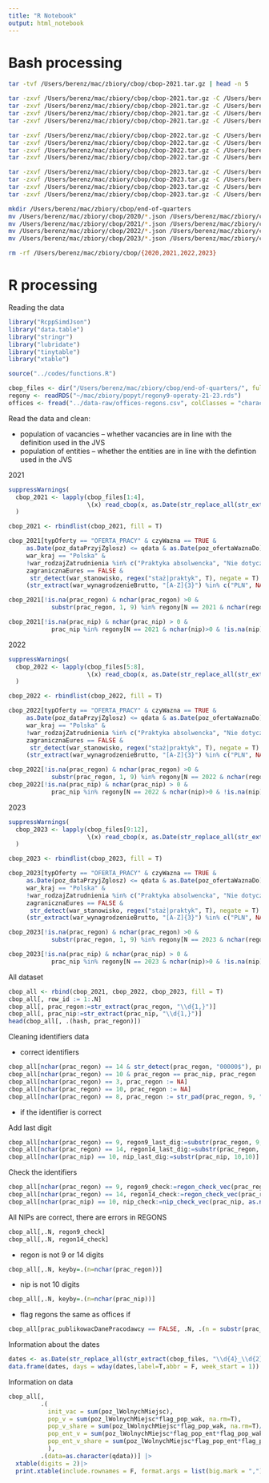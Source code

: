 ```yaml
---
title: "R Notebook"
output: html_notebook
---
```


# Bash processing

```bash
tar -tvf /Users/berenz/mac/zbiory/cbop/cbop-2021.tar.gz | head -n 5
```

```bash
tar -zxvf /Users/berenz/mac/zbiory/cbop/cbop-2021.tar.gz -C /Users/berenz/mac/zbiory/cbop/ ./2021/2021_03_31_full.json
tar -zxvf /Users/berenz/mac/zbiory/cbop/cbop-2021.tar.gz -C /Users/berenz/mac/zbiory/cbop/ ./2021/2021_06_30_full.json
tar -zxvf /Users/berenz/mac/zbiory/cbop/cbop-2021.tar.gz -C /Users/berenz/mac/zbiory/cbop/ ./2021/2021_09_30_full.json
tar -zxvf /Users/berenz/mac/zbiory/cbop/cbop-2021.tar.gz -C /Users/berenz/mac/zbiory/cbop/ ./2021/2021_12_31_full.json

tar -zxvf /Users/berenz/mac/zbiory/cbop/cbop-2022.tar.gz -C /Users/berenz/mac/zbiory/cbop/ ./2022/2022_03_31_full.json
tar -zxvf /Users/berenz/mac/zbiory/cbop/cbop-2022.tar.gz -C /Users/berenz/mac/zbiory/cbop/ ./2022/2022_06_30_full.json
tar -zxvf /Users/berenz/mac/zbiory/cbop/cbop-2022.tar.gz -C /Users/berenz/mac/zbiory/cbop/ ./2022/2022_09_30_full.json
tar -zxvf /Users/berenz/mac/zbiory/cbop/cbop-2022.tar.gz -C /Users/berenz/mac/zbiory/cbop/ ./2022/2022_12_31_full.json

tar -zxvf /Users/berenz/mac/zbiory/cbop/cbop-2023.tar.gz -C /Users/berenz/mac/zbiory/cbop/ ./2023/2023_03_31_full.json
tar -zxvf /Users/berenz/mac/zbiory/cbop/cbop-2023.tar.gz -C /Users/berenz/mac/zbiory/cbop/ ./2023/2023_06_30_full.json
tar -zxvf /Users/berenz/mac/zbiory/cbop/cbop-2023.tar.gz -C /Users/berenz/mac/zbiory/cbop/ ./2023/2023_09_30_full.json
tar -zxvf /Users/berenz/mac/zbiory/cbop/cbop-2023.tar.gz -C /Users/berenz/mac/zbiory/cbop/ ./2023/2023_12_31_full.json
```

```bash
mkdir /Users/berenz/mac/zbiory/cbop/end-of-quarters
mv /Users/berenz/mac/zbiory/cbop/2020/*.json /Users/berenz/mac/zbiory/cbop/end-of-quarters/
mv /Users/berenz/mac/zbiory/cbop/2021/*.json /Users/berenz/mac/zbiory/cbop/end-of-quarters/
mv /Users/berenz/mac/zbiory/cbop/2022/*.json /Users/berenz/mac/zbiory/cbop/end-of-quarters/
mv /Users/berenz/mac/zbiory/cbop/2023/*.json /Users/berenz/mac/zbiory/cbop/end-of-quarters/
```

```bash
rm -rf /Users/berenz/mac/zbiory/cbop/{2020,2021,2022,2023}
```

# R processing

Reading the data

```r
library("RcppSimdJson")
library("data.table")
library("stringr")
library("lubridate")
library("tinytable")
library("xtable")
```

```r
source("../codes/functions.R")
```

```r
cbop_files <- dir("/Users/berenz/mac/zbiory/cbop/end-of-quarters/", full.names = T)
regony <- readRDS("~/mac/zbiory/popyt/regony9-operaty-21-23.rds")
offices <- fread("../data-raw/offices-regons.csv", colClasses = "character")
```

Read the data and clean:

- population of vacancies -- whether vacancies are in line with the definition used in the JVS
- population of entities -- whether the entities are in line with the defintion used in the JVS

2021

```r
suppressWarnings(
  cbop_2021 <- lapply(cbop_files[1:4], 
                      \(x) read_cbop(x, as.Date(str_replace_all(str_extract(x,"\\d{4}_\\d{2}_\\d{2}"), "_", "-"))))
  )

cbop_2021 <- rbindlist(cbop_2021, fill = T)

cbop_2021[typOferty == "OFERTA_PRACY" & czyWazna == TRUE & 
     as.Date(poz_dataPrzyjZglosz) <= qdata & as.Date(poz_ofertaWaznaDo) >= qdata & 
     war_kraj == "Polska" &
     !war_rodzajZatrudnienia %in% c("Praktyka absolwencka", "Nie dotyczy", "Umowa zlecenie / Umowa o świadczenie usług", "Umowa o dzieło") & 
     zagranicznaEures == FALSE & 
      str_detect(war_stanowisko, regex("staż|praktyk", T), negate = T) & 
     (str_extract(war_wynagrodzenieBrutto, "[A-Z]{3}") %in% c("PLN", NA)), flag_pop_wak := TRUE]

cbop_2021[!is.na(prac_regon) & nchar(prac_regon) >0 & 
            substr(prac_regon, 1, 9) %in% regony[N == 2021 & nchar(regon9)>0 & !is.na(regon9)]$regon9, flag_pop_ent := TRUE]

cbop_2021[!is.na(prac_nip) & nchar(prac_nip) > 0 & 
            prac_nip %in% regony[N == 2021 & nchar(nip)>0 & !is.na(nip)]$nip, flag_pop_ent := TRUE]
```

2022

```r
suppressWarnings(
  cbop_2022 <- lapply(cbop_files[5:8], 
                      \(x) read_cbop(x, as.Date(str_replace_all(str_extract(x,"\\d{4}_\\d{2}_\\d{2}"), "_", "-"))))
  )

cbop_2022 <- rbindlist(cbop_2022, fill = T)

cbop_2022[typOferty == "OFERTA_PRACY" & czyWazna == TRUE & 
     as.Date(poz_dataPrzyjZglosz) <= qdata & as.Date(poz_ofertaWaznaDo) >= qdata & 
     war_kraj == "Polska" &
     !war_rodzajZatrudnienia %in% c("Praktyka absolwencka", "Nie dotyczy", "Umowa zlecenie / Umowa o świadczenie usług", "Umowa o dzieło") & 
     zagranicznaEures == FALSE & 
      str_detect(war_stanowisko, regex("staż|praktyk", T), negate = T) & 
     (str_extract(war_wynagrodzenieBrutto, "[A-Z]{3}") %in% c("PLN", NA)), flag_pop_wak := TRUE]

cbop_2022[!is.na(prac_regon) & nchar(prac_regon) >0 & 
            substr(prac_regon, 1, 9) %in% regony[N == 2022 & nchar(regon9)>0 & !is.na(regon9)]$regon9, flag_pop_ent := TRUE]
cbop_2022[!is.na(prac_nip) & nchar(prac_nip) > 0 & 
            prac_nip %in% regony[N == 2022 & nchar(nip)>0 & !is.na(nip)]$nip, flag_pop_ent := TRUE]
```

2023

```r
suppressWarnings(
  cbop_2023 <- lapply(cbop_files[9:12], 
                      \(x) read_cbop(x, as.Date(str_replace_all(str_extract(x,"\\d{4}_\\d{2}_\\d{2}"), "_", "-"))))
  )

cbop_2023 <- rbindlist(cbop_2023, fill = T)

cbop_2023[typOferty == "OFERTA_PRACY" & czyWazna == TRUE & 
     as.Date(poz_dataPrzyjZglosz) <= qdata & as.Date(poz_ofertaWaznaDo) >= qdata & 
     war_kraj == "Polska" &
     !war_rodzajZatrudnienia %in% c("Praktyka absolwencka", "Nie dotyczy", "Umowa zlecenie / Umowa o świadczenie usług", "Umowa o dzieło") & 
     zagranicznaEures == FALSE & 
      str_detect(war_stanowisko, regex("staż|praktyk", T), negate = T) & 
     (str_extract(war_wynagrodzenieBrutto, "[A-Z]{3}") %in% c("PLN", NA)), flag_pop_wak := TRUE]

cbop_2023[!is.na(prac_regon) & nchar(prac_regon) >0 & 
            substr(prac_regon, 1, 9) %in% regony[N == 2023 & nchar(regon9)>0 & !is.na(regon9)]$regon9, flag_pop_ent := TRUE]

cbop_2023[!is.na(prac_nip) & nchar(prac_nip) > 0 & 
            prac_nip %in% regony[N == 2023 & nchar(nip)>0 & !is.na(nip)]$nip, flag_pop_ent := TRUE]
```

All dataset

```r
cbop_all <- rbind(cbop_2021, cbop_2022, cbop_2023, fill = T)
cbop_all[, row_id := 1:.N]
cbop_all[, prac_regon:=str_extract(prac_regon, "\\d{1,}")]
cbop_all[, prac_nip:=str_extract(prac_nip, "\\d{1,}")]
head(cbop_all[, .(hash, prac_regon)])
```

Cleaning identifiers data

+ correct identifiers

```r
cbop_all[nchar(prac_regon) == 14 & str_detect(prac_regon, "00000$"), prac_regon:=substr(prac_regon,1,9)]
cbop_all[nchar(prac_regon) == 10 & prac_regon == prac_nip, prac_regon := NA]
cbop_all[nchar(prac_regon) == 3, prac_regon := NA]
cbop_all[nchar(prac_regon) == 10, prac_regon := NA]
cbop_all[nchar(prac_regon) == 8, prac_regon := str_pad(prac_regon, 9, "left", "0")]
```

+ if the identifier is correct

Add last digit

```r
cbop_all[nchar(prac_regon) == 9, regon9_last_dig:=substr(prac_regon, 9,9)]
cbop_all[nchar(prac_regon) == 14, regon14_last_dig:=substr(prac_regon, 14,14)]
cbop_all[nchar(prac_nip) == 10, nip_last_dig:=substr(prac_nip, 10,10)]
```

Check the identifiers

```r
cbop_all[nchar(prac_regon) == 9, regon9_check:=regon_check_vec(prac_regon, as.numeric(regon9_last_dig))]
cbop_all[nchar(prac_regon) == 14, regon14_check:=regon_check_vec(prac_regon, as.numeric(regon14_last_dig), 14)]
cbop_all[nchar(prac_nip) == 10, nip_check:=nip_check_vec(prac_nip, as.numeric(nip_last_dig))]
```

All NIPs are correct, there are errors in REGONS

```r
cbop_all[,.N, regon9_check]
cbop_all[,.N, regon14_check]
```

+ regon is not 9 or 14 digits

```r
cbop_all[,.N, keyby=.(n=nchar(prac_regon))]
```

+ nip is not 10 digits

```r
cbop_all[,.N, keyby=.(n=nchar(prac_nip))]
```


+ flag regons the same as offices if 

```r
cbop_all[prac_publikowacDanePracodawcy == FALSE, .N, .(n = substr(prac_regon, 1, 9) %in% substr(offices$regon14, 1,9) | prac_nip %in% offices$nip)]
```


Information about the dates

```r
dates <- as.Date(str_replace_all(str_extract(cbop_files, "\\d{4}_\\d{2}_\\d{2}"), "_", "-"))
data.frame(dates, days = wday(dates,label=T,abbr = F, week_start = 1))
```

Information on data

```r
cbop_all[, 
         .(
           init_vac = sum(poz_lWolnychMiejsc),
           pop_v = sum(poz_lWolnychMiejsc*flag_pop_wak, na.rm=T), 
           pop_v_share = sum(poz_lWolnychMiejsc*flag_pop_wak, na.rm=T)/sum(poz_lWolnychMiejsc)*100,
           pop_ent_v = sum(poz_lWolnychMiejsc*flag_pop_ent*flag_pop_wak,na.rm=T), 
           pop_ent_v_share = sum(poz_lWolnychMiejsc*flag_pop_ent*flag_pop_wak,na.rm=T)/sum(poz_lWolnychMiejsc)*100
           ), 
         .(data=as.character(qdata))] |> 
  xtable(digits = 2)|>
  print.xtable(include.rownames = F, format.args = list(big.mark = ","))
```






